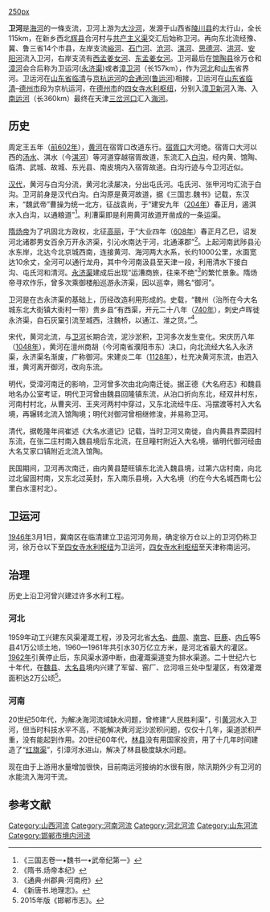 [[file:HaiheBasin.png|250px]]

'''卫河'''是[[海河|海河]]的一條支流，卫河上游为[[大沙河|大沙河]]，发源于山西省[[陵川县|陵川县]]的太行山，全长115km，在新乡西北[[辉县|辉县]]合河村与[[共产主义渠|共产主义渠]]交汇后始称卫河。再向东北流经豫、冀、鲁三省14个市县，左岸支流[[峪河|峪河]]、[[石门河_(卫河)|石门河]]、[[沧河|沧河]]、[[淇河_(卫河支流)|淇河]]、[[思德河|思德河]]、[[洪河_(卫河)|洪河]]、[[安阳河|安阳河]]流入卫河，右岸支流有[[西孟姜女河|西孟姜女河]]、[[东孟姜女河|东孟姜女河]]。卫河最后在[[馆陶县|馆陶县]]徐万仓和[[漳河|漳河]]会合后称为卫运河([[永济渠|永济渠]])或者[[漳卫河|漳卫河]]（长157km），作为[[河北|河北]]和[[山东|山东]]省界河。卫运河在[[山东省|山东省]][[临清|临清]]与[[京杭运河|京杭运河]]的[[会通河|会通河]]([[鲁运河|鲁运河]])相接，卫运河在[[山东省|山东省]][[临清|临清]]–[[德州市|德州市]]段为京杭运河，在[[德州市|德州市]]的[[四女寺枢纽|四女寺水利枢纽]]，分别入[[漳卫新河|漳卫新河]]入海、入[[南运河|南运河]]（长360km）最终在天津[[三岔河口|三岔河口]]汇入[[海河|海河]]。

== 历史 ==
周定王五年（[[前602年|前602年]]），[[黄河|黄河]]在宿胥口改道东行。[[宿胥口|宿胥口]]大河绝。宿胥口大河以西的[[汤水|汤水]]、淇水（今[[淇河|淇河]]）等河道穿越宿胥故道，东流汇入[[白沟|白沟]]，经内黄、馆陶、临清、武城、故城、东光县、南皮境内入宿胥故道。白沟行迹与今卫河近似。

[[汉代|汉代]]，黄河与白沟分流，黄河北渎屡决，分出屯氏河。屯氏河、张甲河均汇流于白沟。卫河前身是汉代白沟。白沟原是黄河故道，据《三国志.魏书》记载，东汉末，“魏武帝”曹操为统一北方，征战袁尚，于“建安九年（[[204年|204年]]）春正月，遏淇水入白沟，以通粮道”<ref>《三国志卷一•魏书一•武帝纪第一》</ref>。利漕渠即是利用黄河故道开凿成的一条运渠。

[[隋炀帝|隋炀帝]]为了巩固北方政权，北征[[高丽|高丽]]，于“大业四年（[[608年|608年]]）春正月乙巳，诏发河北诸郡男女百余万开永济渠，引沁水南达于河，北通涿郡”<ref>《隋书.炀帝本纪》</ref>。上起河南武陟县沁水东岸，北达今北京城西南，连接黄河、海河两大水系，长约1000公里，水面宽达10余丈，全河可以通行龙舟，其中今河南汲县至天津一段，利用清水下接白沟、屯氏河和清河。[[永济渠|永济渠]]建成后出现“运漕商旅，往来不绝”<ref>《通典·州郡典·河南府》</ref>的繁忙景象。隋炀帝寻欢作乐，曾多次乘御楼船巡游永济渠，因以巡幸，赐名“御河”。

卫河是在古永济渠的基础上，历经改造利用形成的。史载，“魏州（治所在今大名城东北大街镇大街村一带）贵乡县“有西渠，开元二十八年（[[740年|740年]]），刺史卢晖徙永济渠，自石灰窠引流至城西，注魏桥，以通江、淮之货。”<ref>《新唐书.地理志》。</ref>。

宋代，黄河北流，与[[卫河|卫河]]长期合流，泥沙淤积，卫河多次发生变化。宋庆历八年（[[1048年|1048年]]），黄河在澶州商胡（今河南省濮阳市东）决口，向北流经大名入永济渠，永济渠名渐废，广称御河。宋建炎二年（[[1128年|1128年]]），杜充决黄河东流，由泗入淮，黄河离开御河，改向东流。

明代，受漳河南迁的影响，卫河曾多次由北向南迁徙。据正德《大名府志》和魏县地名办公室考证，明代卫河曾由魏县回隆镇东流，从泊口折向东北，经双井村东，河南村村北，从曹夹河、王夹河两村中穿过，又东北流经牛庄、冯摆渡等村入大名境，再辗转北流入馆陶境；明代对御河曾相继修浚，并易称卫河。

清代，据乾隆年间崔述《大名水道记》记载，当时卫河又南徙，自内黄县界菜园村东流，在张二庄村南入魏县境后东北流，在旦疃村附近入大名境，循明代御河经由大名艾家口镇附近北流入馆陶。

民国期间，卫河再次南迁，由内黄县楚旺镇东北流入魏县境，过第六店村南，向北过北留固村南，又东北过英封，东入南乐县境，入大名境（约在今大名城西南七公里白水澶村北）。

==卫运河==
[[1946年|1946年]]3月1日，冀南区在临清建立卫运河河务局，确定徐万仓以上的卫河仍称卫河，徐万仓以下至[[四女寺枢纽|四女寺水利枢纽]]为卫运河，[[四女寺枢纽|四女寺水利枢纽]]至天津称南运河。

== 治理 ==
历史上沿卫河曾兴建过许多水利工程。
=== 河北 ===
1959年动工兴建东风渠灌溉工程，涉及河北省[[大名县|大名]]、[[曲周|曲周]]、[[南宫|南宫]]、[[巨鹿|巨鹿]]、[[内丘|内丘]]等5县41万公顷土地，1960—1961年共引水30万亿立方米，是河北省最大的灌区。[[1962年|1962年]]引黄停止后，东风渠水源中断，由灌溉渠道变为排水渠道。二十世纪六七十年代，在[[魏县|魏县]]、[[大名县|大名县]]境内兴建了军留、窑厂、岔河咀三处中型灌区，有效灌溉面积达2万公顷<ref>2015年版《邯郸市志》。</ref>。
=== 河南 ===
20世纪50年代，为解决海河流域缺水问题，曾修建“人民胜利渠”，引[[黄河|黄河]]水入卫河，但当时科技水平不高，不能解决黄河泥沙淤积问题，仅仅十几年，渠道淤积严重，没有能起到作用。20世纪60年代，[[林县|林县]]没有用国家投资，用了十几年时间建造了“[[红旗渠|红旗渠]]”，引漳河水进山，解决了林县极度缺水问题。

现在由于上游用水量增加很快，目前南运河接纳的水很有限，除汛期外少有卫河的水能流入海河干流。

==参考文献==
{{reflist}}

{{海河}}
{{邯郸市境内水系}}

[[Category:山西河流|Category:山西河流]]
[[Category:河南河流|Category:河南河流]]
[[Category:河北河流|Category:河北河流]]
[[Category:山东河流|Category:山东河流]]
[[Category:邯郸市境内河流|Category:邯郸市境内河流]]